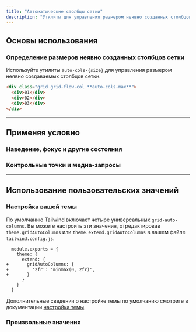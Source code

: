 ```yaml
---
title: "Автоматические столбцы сетки"
description: "Утилиты для управления размером неявно созданных столбцов сетки."
---
```




## Основы использования

### Определение размеров неявно созданных столбцов сетки

Используйте утилиты `auto-cols-{size}` для управления размером неявно создаваемых столбцов сетки.

```html
<div class="grid grid-flow-col **auto-cols-max**">
  <div>01</div>
  <div>02</div>
  <div>03</div>
</div>
```

---

## <Heading ignore>Применяя условно</Heading>

### <Heading ignore>Наведение, фокус и другие состояния</Heading>

<HoverFocusAndOtherStates defaultClass="grid grid-flow-col auto-cols-max" featuredClass="auto-cols-min" />

### <Heading ignore>Контрольные точки и медиа-запросы</Heading>

<BreakpointsAndMediaQueries defaultClass="grid grid-flow-col auto-cols-max" featuredClass="auto-cols-min" />

---

## Использование пользовательских значений

### Настройка вашей темы

По умолчанию Tailwind включает четыре универсальных `grid-auto-columns`. Вы можете настроить эти значения, отредактировав `theme.gridAutoColumns` или `theme.extend.gridAutoColumns` в вашем файле `tailwind.config.js`.

```diff-js tailwind.config.js
  module.exports = {
    theme: {
      extend: {
+       gridAutoColumns: {
+         '2fr': 'minmax(0, 2fr)',
+       }
      }
    }
  }
```

Дополнительные сведения о настройке темы по умолчанию смотрите в документации [настройка темы](/docs/theme#customizing-the-default-theme).

### Произвольные значения

<ArbitraryValues property="grid-auto-columns" defaultClass="grid grid-flow-col" featuredClass="auto-cols-[minmax(0,_2fr)]" />
